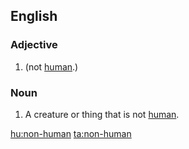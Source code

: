 {{also|nonhuman}}
==English==

===Adjective===
{{en-adj}}

# {{alternative spelling of|nonhuman|lang=en}} (not [[human]].)

===Noun===
{{en-noun}}

# {{alternative spelling of|nonhumans|lang=en}} A creature or thing that is not [[human]].

[[hu:non-human]]
[[ta:non-human]]
